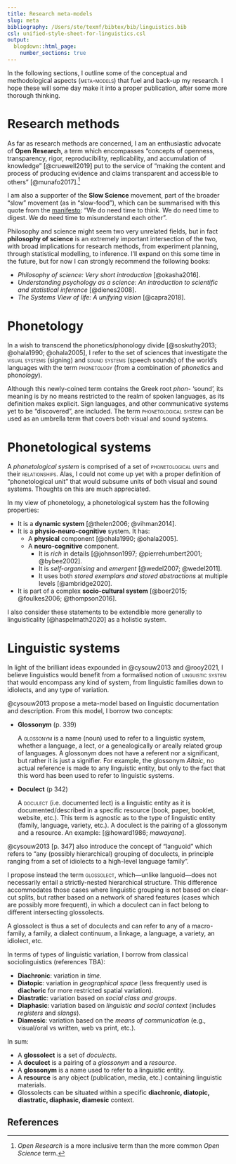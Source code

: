 ```yaml
---
title: Research meta-models
slug: meta
bibliography: /Users/ste/texmf/bibtex/bib/linguistics.bib
csl: unified-style-sheet-for-linguistics.csl
output:
  blogdown::html_page:
    number_sections: true
---
```


In the following sections, I outline some of the conceptual and methodological aspects ([meta-models]{.smallcaps}) that fuel and back-up my research. I hope these will some day make it into a proper publication, after some more thorough thinking.

# Research methods

As far as research methods are concerned, I am an enthusiastic advocate of **Open Research**, a term which encompasses "concepts of openness, transparency, rigor, reproducibility, replicability, and accumulation of knowledge" [@cruewell2019] put to the service of "making the content and process of producing evidence and claims transparent and accessible to others" [@munafo2017].^[*Open Research* is a more inclusive term than the more common *Open Science* term.]

<!-- TODO: slow science -->
I am also a supporter of the **Slow Science** movement, part of the broader "slow" movement (as in "slow-food"), which can be summarised with this quote from the [manifesto](http://slow-science.org): "We do need time to think. We do need time to digest. We do need time to misunderstand each other".

<!-- TODO: ethics -->
<!-- TODO: research project management -->
<!-- TODO: methods as theory, theory = concepts + methods, theory and applications, basic science and applied science -->

<!-- TODO: statistics -->

<!-- TODO: philosophy of science: three books -->
Philosophy and science might seem two very unrelated fields, but in fact **philosophy of science** is an extremely important intersection of the two, with broad implications for research methods, from experiment planning, through statistical modelling, to inference.
I'll expand on this some time in the future, but for now I can strongly recommend the following books:

- *Philosophy of science: Very short introduction* [@okasha2016].
- *Understanding psychology as a science: An introduction to scientific and statistical inference* [@dienes2008].
- *The Systems View of life: A unifying vision* [@capra2018].

# Phonetology

In a wish to transcend the phonetics/phonology divide [@soskuthy2013; @ohala1990; @ohala2005], I refer to the set of sciences that investigate the [visual systems]{.smallcaps} (signing) and [sound systems]{.smallcaps} (speech sounds) of the world's languages with the term [phonetology]{.smallcaps} (from a combination of *phonet*ics and phon*ology*).

Although this newly-coined term contains the Greek root *phon-* 'sound', its meaning is by no means restricted to the realm of spoken languages, as its definition makes explicit. Sign languages, and other communicative systems yet to be "discovered", are included. The term [phonetological system]{.smallcaps} can be used as an umbrella term that covers both visual and sound systems.

# Phonetological systems

A *phonetological system* is comprised of a set of [phonetological units]{.smallcaps} and their [relationships]{.smallcaps}. Alas, I could not come up yet with a proper definition of "phonetological unit" that would subsume units of both visual and sound systems. Thoughts on this are much appreciated.

In my view of phonetology, a phonetological system has the following properties:

* It is a **dynamic system** [@thelen2006; @vihman2014].
* It is a **physio-neuro-cognitive** system. It has:
  * A **physical** component [@ohala1990; @ohala2005].
  * A **neuro-cognitive** component.
    * It is _rich_ in details [@johnson1997; @pierrehumbert2001; @bybee2002].
    * It is _self-organising_ and _emergent_ [@wedel2007; @wedel2011].
    * It uses both _stored exemplars and stored abstractions_ at multiple levels [@ambridge2020].
* It is part of a complex **socio-cultural system** [@boer2015; @foulkes2006; @thompson2016].

I also consider these statements to be extendible more generally to linguisticality [@haspelmath2020] as a holistic system.

# Linguistic systems

In light of the brilliant ideas expounded in @cysouw2013 and @rooy2021, I believe linguistics would benefit from a formalised notion of [linguistic system]{.smallcaps} that would encompass any kind of system, from linguistic families down to idiolects, and any type of variation.

@cysouw2013 propose a meta-model based on linguistic documentation and description.
From this model, I borrow two concepts:

- **Glossonym** (p. 339)

  A [glossonym]{.smallcaps} is a name (noun) used to refer to a linguistic system, whether a language, a lect, or a genealogically or areally related group of languages. A glossonym does not have a referent nor a significant, but rather it is just a signifier. For example, the glossonym *Altaic*, no actual reference is made to any linguistic entity, but only to the fact that this word has been used to refer to linguistic systems.

- **Doculect** (p 342)

  A [doculect]{.smallcaps} (i.e. documented lect) is a linguistic entity as it is documented/described in a specific resource (book, paper, booklet, website, etc.). This term is agnostic as to the type of linguistic entity (family, language, variety, etc.). A doculect is the pairing of a glossonym and a resource. An example: [@howard1986; *mawayana*].

@cysouw2013 [p. 347] also introduce the concept of "languoid" which refers to "any (possibly hierarchical) grouping of doculects, in principle ranging from a set of idiolects to a high-level language family".

I propose instead the term [glossolect]{.smallcaps}, which---unlike languoid---does not necessarily entail a strictly-nested hierarchical structure. This difference accommodates those cases where linguistic grouping is not based on clear-cut splits, but rather based on a network of shared features (cases which are possibly more frequent), in which a doculect can in fact belong to different intersecting glossolects.

A glossolect is thus a set of doculects and can refer to any of a macro-family, a family, a dialect continuum, a linkage, a language, a variety, an idiolect, etc.

In terms of types of linguistic variation, I borrow from classical sociolinguistics (references TBA):

- **Diachronic**: variation in *time*.
- **Diatopic**: variation in *geographical space* (less frequently used is **diachoric** for more restricted spatial variation).
- **Diastratic**: variation based on *social class and groups*.
- **Diaphasic**: variation based on *linguistic and social context* (includes *registers* and *slangs*).
- **Diamesic**: variation based on the *means of communication* (e.g., visual/oral vs written, web vs print, etc.).

In sum:

- A **glossolect** is a set of *doculects*.
- A **doculect** is a pairing of a *glossonym* and a *resource*.
- A **glossonym** is a name used to refer to a linguistic entity.
- A **resource** is any object (publication, media, etc.) containing linguistic materials.
- Glossolects can be situated within a specific **diachronic, diatopic, diastratic, diaphasic, diamesic** context.



## References
